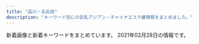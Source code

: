 ```yaml
---
title: "品川・五反田"
description: "キーワード別にの巨乳アジアン・チャイナエステ嬢情報をまとめました。"
---
```


新着画像と新着キーワードをまとめています。
2021年02月28日の情報です。

<DmmAffiliateIns />
<KeywordTable
  shops={
    [
    {
        "station": "JR\u4e94\u53cd\u7530\u99c5\u897f\u53e3",
        "img_links": [
            "http://www.es-yuduki.com/css/nav/nav-004.jpg",
            "http://www.es-yuduki.com/css/nav/change-005.jpg",
            "http://www.es-yuduki.com/css/nav/nav-006.jpg",
            "http://www.es-yuduki.com/css/nav/change-006.jpg",
            "http://www.es-yuduki.com/css/nav/nav-0003.jpg",
            "http://www.es-yuduki.com/css/progress07.jpg",
            "http://www.es-yuduki.com/css/progress03.jpg",
            "http://www.es-yuduki.com/css/nav/change-001.jpg",
            "http://www.es-yuduki.com/css/staff01-b.jpg",
            "http://www.es-yuduki.com/css/staff03.jpg",
            "http://www.es-yuduki.com/css/progress04.jpg",
            "http://www.es-yuduki.com/css/kanban.jpg",
            "http://www.es-yuduki.com/css/staff02.jpg",
            "http://www.es-yuduki.com/css/nav/nav-007.jpg",
            "http://www.es-yuduki.com/css/nav/nav-001.jpg",
            "http://www.es-yuduki.com/css/staff00.jpg",
            "http://www.es-yuduki.com/css/staff03-b.jpg",
            "http://www.es-yuduki.com/css/nav/nav-005.jpg",
            "http://www.es-yuduki.com/css/progress06.jpg",
            "http://www.es-yuduki.com/css/progress05.jpg",
            "http://www.es-yuduki.com/css/progress08.jpg",
            "http://www.es-yuduki.com/css/progress01.jpg",
            "http://www.es-yuduki.com/css/main-top05.png",
            "http://www.es-yuduki.com/css/nav/change-004.jpg",
            "http://www.es-yuduki.com/css/nav/nav-002.jpg",
            "http://www.es-yuduki.com/css/head.jpg",
            "http://www.es-yuduki.com/css/staff02-b.jpg",
            "http://www.es-yuduki.com/css/nav/change-007.jpg",
            "http://www.es-yuduki.com/css/nav/change-002.jpg",
            "http://www.es-yuduki.com/css/nav/change-0003.jpg",
            "http://www.es-yuduki.com/css/coupon003.jpg",
            "http://www.es-yuduki.com/css/progress02.jpg",
            "http://www.es-yuduki.com/css/staff01.jpg"
        ],
        "name": "\u30de\u30c3\u30b5\u30fc\u30b8\u306e\u5915\u6708",
        "url": "http://www.es-yuduki.com/",
        "keywords": {
            "C": 13
        }
    },
    {
        "img_links": [
            "http://gotanda.pepper.jp/20151109231038834554.jpg",
            "http://gotanda.pepper.jp/m02272.jpg",
            "http://gotanda.pepper.jp/m049.png",
            "http://gotanda.pepper.jp/m173.jpg",
            "http://gotanda.pepper.jp/1-01.png",
            "http://gotanda.pepper.jp/gotanda001.jpg",
            "http://gotanda.pepper.jp/m048.png"
        ],
        "url": "http://gotanda.pepper.jp/",
        "name": "\u4e94\u53cd\u7530\u30e1\u30c7\u30a3\u30ab\u30eb\u30a8\u30f3",
        "station": "JR\u4e94\u53cd\u7530\u99c5\u897f\u53e3",
        "keywords": {}
    },
    {
        "station": "\u6238\u8d8a\u9280\u5ea7\u99c5",
        "img_links": [
            "http://lacure.link/images/face.png",
            "http://lacure.link/images/g0.jpg",
            "http://lacure.link/images/g2.jpg",
            "http://lacure.link/images/gb01.png",
            "http://lacure.link/images/g6.jpg",
            "http://lacure.link/images/r6.jpg",
            "http://lacure.link/images/s1.jpg",
            "http://lacure.link/images/r1.jpg",
            "http://lacure.link/images/yuki.jpg",
            "http://lacure.link/images/r2.jpg",
            "http://lacure.link/images/g5.jpg",
            "http://lacure.link/images/left3.png",
            "http://lacure.link/images/top2.jpg",
            "http://lacure.link/images/kiki.jpg",
            "http://lacure.link/images/sayuri.jpg",
            "http://lacure.link/images/news.png",
            "http://lacure.link/images/kol.jpg",
            "http://lacure.link/images/asali.jpg",
            "http://lacure.link/images/zi.png",
            "http://lacure.link/images/g3.jpg",
            "http://lacure.link/images/g1.jpg",
            "http://lacure.link/images/s_staff.png",
            "http://lacure.link/images/r5.jpg",
            "http://lacure.link/images/r3.jpg",
            "http://lacure.link/images/r4.jpg"
        ],
        "url": "http://lacure.link/",
        "keywords": {},
        "name": "\u30e9\u30ad\u30e5\u30a2"
    },
    {
        "img_links": [
            "http://es-mirei.com/staffPhoto/b20180613122502.jpg",
            "http://es-mirei.com/images/returnStaffBtn.png",
            "http://es-mirei.com/images/noImg.jpg",
            "http://es-mirei.com/staffPhoto/s20170728165536.jpg",
            "http://es-mirei.com/staffPhoto/b20180209180323.jpg",
            "http://es-mirei.com/staffPhoto/b20170728165536.jpg",
            "http://es-mirei.com/staffPhoto/s20180209180323.jpg",
            "http://es-mirei.com/images/s3Slider1Images/03.jpg",
            "http://es-mirei.com/images/s3Slider1Images/01.jpg",
            "http://es-mirei.com/staffPhoto/s20170911152129.jpg",
            "http://es-mirei.com/staffPhoto/s20170728165256.jpg",
            "http://es-mirei.com/images/store/03.jpg",
            "http://es-mirei.com/staffPhoto/b20170728165256.jpg",
            "http://es-mirei.com/staffPhoto/s20170908125528.jpg",
            "http://es-mirei.com/images/s3Slider1Images/02.jpg",
            "http://es-mirei.com/images/store/06.jpg",
            "http://es-mirei.com/images/store/05.jpg",
            "http://es-mirei.com/images/store/01.jpg",
            "http://es-mirei.com/staffPhoto/b20170908125528.jpg",
            "http://es-mirei.com/staffPhoto/s20170911152114.jpg",
            "http://es-mirei.com/staffPhoto/b20170911152114.jpg",
            "http://es-mirei.com/staffPhoto/b20170911152129.jpg",
            "http://es-mirei.com/images/store/04.jpg",
            "http://es-mirei.com/images/store/02.jpg",
            "http://es-mirei.com/staffPhoto/s20180613122502.jpg",
            "http://es-mirei.com/staffPhoto/s20170728165302.jpg",
            "http://es-mirei.com/staffPhoto/b20170728165302.jpg"
        ],
        "station": "JR\u4e94\u53cd\u7530\u99c5\u897f\u53e3",
        "name": "\u7f8e\u4f36",
        "keywords": {
            "87": 4,
            "88": 2,
            "86": 2,
            "85": 2,
            "E": 8
        },
        "url": "http://es-mirei.com/"
    },
    {
        "station": "JR\u4e94\u53cd\u7530\u99c5\u6771\u53e3",
        "url": "http://www.relax-fuyou.info/",
        "keywords": {
            "86": 2,
            "C": 3,
            "E": 5,
            "88": 3,
            "G": 1,
            "D": 5,
            "90": 2,
            "84": 5,
            "87": 2
        },
        "name": "\u8299\u84c9\uff5e\u30d5\u30e8\u30a6\uff5e",
        "img_links": [
            "http://www.relax-fuyou.info/img/sta15.jpg",
            "http://www.relax-fuyou.info/img/st71.jpg",
            "http://www.relax-fuyou.info/img/r9.jpg",
            "http://www.relax-fuyou.info/img/st41.jpg",
            "http://www.relax-fuyou.info/img/st150.jpg",
            "http://www.relax-fuyou.info/img/st72.jpg",
            "http://www.relax-fuyou.info/img/st7.jpg",
            "http://www.relax-fuyou.info/img/st191.jpg",
            "http://www.relax-fuyou.info/img/st1.jpg",
            "http://www.relax-fuyou.info/img/st201.jpg",
            "http://www.relax-fuyou.info/img/sta1.jpg",
            "http://www.relax-fuyou.info/img/st10.jpg",
            "http://www.relax-fuyou.info/img/st141.jpg",
            "http://www.relax-fuyou.info/img/st161.jpg",
            "http://www.relax-fuyou.info/img/st110.jpg",
            "http://www.relax-fuyou.info/img/sta5.jpg",
            "http://www.relax-fuyou.info/img/st5.jpg",
            "http://www.relax-fuyou.info/img/st160.jpg",
            "http://www.relax-fuyou.info/img/st11.jpg",
            "http://www.relax-fuyou.info/img/st140.jpg",
            "http://www.relax-fuyou.info/img/sta18.jpg",
            "http://www.relax-fuyou.info/img/sta17.jpg",
            "http://www.relax-fuyou.info/img/sta19.jpg",
            "http://www.relax-fuyou.info/img/sta16.jpg",
            "http://www.relax-fuyou.info/img/sta20.jpg",
            "http://www.relax-fuyou.info/img/st8.jpg",
            "http://www.relax-fuyou.info/img/st181.jpg",
            "http://www.relax-fuyou.info/img/st171.jpg",
            "http://www.relax-fuyou.info/img/st17.jpg",
            "http://www.relax-fuyou.info/img/sta8.jpg",
            "http://www.relax-fuyou.info/img/top.jpg",
            "http://www.relax-fuyou.info/img/st42.jpg"
        ]
    },
    {
        "keywords": {},
        "img_links": [
            "http://hi-msg.com/tonpoh/images/p-13-1.jpg",
            "http://hi-msg.com/tonpoh/images/p-0.jpg",
            "http://hi-msg.com/tonpoh/images/botton.png",
            "http://hi-msg.com/tonpoh/images/line.png",
            "http://hi-msg.com/tonpoh/images/s5.png",
            "http://hi-msg.com/tonpoh/images/p-9-1.jpg",
            "http://hi-msg.com/tonpoh/images/s1.png",
            "http://hi-msg.com/tonpoh/images/p-10-1.jpg",
            "http://hi-msg.com/tonpoh/images/s8.png",
            "http://hi-msg.com/tonpoh/images/p-8-1.jpg",
            "http://hi-msg.com/tonpoh/images/p-7-1.jpg",
            "http://hi-msg.com/tonpoh/images/p-5.jpg",
            "http://hi-msg.com/tonpoh/images/p-12.jpg",
            "http://hi-msg.com/tonpoh/images/fla.png",
            "http://hi-msg.com/tonpoh/images/p-11-1.jpg",
            "http://hi-msg.com/tonpoh/images/s6.png",
            "http://hi-msg.com/tonpoh/images/tit-staff.png",
            "http://hi-msg.com/tonpoh/images/p-12-1.jpg",
            "http://hi-msg.com/tonpoh/images/tit-sys.png",
            "http://hi-msg.com/tonpoh/images/p-6.jpg",
            "http://hi-msg.com/tonpoh/images/p-8.jpg",
            "http://hi-msg.com/tonpoh/images/p-11.jpg",
            "http://hi-msg.com/tonpoh/images/p-2.jpg",
            "http://hi-msg.com/tonpoh/images/p-13.jpg",
            "http://hi-msg.com/tonpoh/images/p-4.jpg",
            "http://hi-msg.com/tonpoh/images/l.png",
            "http://hi-msg.com/tonpoh/images/p-6-1.jpg",
            "http://hi-msg.com/tonpoh/images/p-14.jpg",
            "http://hi-msg.com/tonpoh/images/s9.png",
            "http://hi-msg.com/tonpoh/images/p-1.jpg",
            "http://hi-msg.com/tonpoh/images/p-7.jpg",
            "http://hi-msg.com/tonpoh/images/s4.jpg",
            "http://hi-msg.com/tonpoh/images/p-14-1.jpg",
            "http://hi-msg.com/tonpoh/images/fla-1.png",
            "http://hi-msg.com/tonpoh/images/fla-3.png",
            "http://hi-msg.com/tonpoh/images/no.png",
            "http://hi-msg.com/tonpoh/images/p-9.jpg",
            "http://hi-msg.com/tonpoh/images/p-10.jpg",
            "http://hi-msg.com/tonpoh/images/ll.png"
        ],
        "station": "JR\u4e94\u53cd\u7530\u99c5\u897f\u53e3",
        "url": "http://hi-msg.com/tonpoh/",
        "name": "\u30c8\u30f3\u30dd\u30fc"
    },
    {
        "img_links": [
            "http://www.kouroku-este.com/img/staff/ggg/ggg1.jpg",
            "http://www.kouroku-este.com/img/staff/aaa/aaa1.jpg",
            "http://www.kouroku-este.com/img/staff/eee/s-eee2.jpg",
            "http://www.kouroku-este.com/img/system/service02.jpg",
            "http://www.kouroku-este.com/img/staff/aaa/aaa2.jpg",
            "http://www.kouroku-este.com/img/system/service01.jpg",
            "http://www.kouroku-este.com/img/staff/ccc/ccc2.jpg",
            "http://www.kouroku-este.com/img/top/listmark1.png",
            "http://www.kouroku-este.com/img/staff/fff/s-fff2.jpg",
            "http://www.kouroku-este.com/img/staff/eee/s-eee1.jpg",
            "http://www.kouroku-este.com/img/staff/bbb/bbb1.jpg",
            "http://www.kouroku-este.com/img/staff/fff/s-fff1.jpg",
            "http://www.kouroku-este.com/img/menu/info_r.jpg",
            "http://www.kouroku-este.com/img/staff/ccc/ccc1.jpg"
        ],
        "station": "JR\u54c1\u5ddd\u99c5\u9ad8\u8f2a\u53e3",
        "url": "http://www.kouroku-este.com/",
        "keywords": {
            "C": 15
        },
        "name": "\u5eb7\u7984"
    },
    {
        "img_links": [
            "http://www.kenkou-house.info/img/s4.jpg",
            "http://www.kenkou-house.info/img/body-.png",
            "http://www.kenkou-house.info/img/s13.jpg",
            "http://www.kenkou-house.info/img/s11.jpg",
            "http://www.kenkou-house.info/img/m8.png",
            "http://www.kenkou-house.info/img/s61.jpg",
            "http://www.kenkou-house.info/img/s.png",
            "http://www.kenkou-house.info/img/m1.png",
            "http://www.kenkou-house.info/img/s33.jpg",
            "http://www.kenkou-house.info/img/Himawari_468_60.png",
            "http://www.kenkou-house.info/img/head.png",
            "http://www.kenkou-house.info/img/Himawari_88_31.png",
            "http://www.kenkou-house.info/img/s22.jpg",
            "http://www.kenkou-house.info/img/m2.png",
            "http://www.kenkou-house.info/img/s15.jpg",
            "http://www.kenkou-house.info/img/s1.jpg",
            "http://www.kenkou-house.info/img/s21.jpg",
            "http://www.kenkou-house.info/img/s12.jpg",
            "http://www.kenkou-house.info/img/m4.png",
            "http://www.kenkou-house.info/img/bottmo-left.png",
            "http://www.kenkou-house.info/img/s91.jpg",
            "http://www.kenkou-house.info/img/s16.jpg",
            "http://www.kenkou-house.info/img/door.png",
            "http://www.kenkou-house.info/img/s14.jpg",
            "http://www.kenkou-house.info/img/m6.png",
            "http://www.kenkou-house.info/img/bottmo-ritght.png",
            "http://www.kenkou-house.info/img/Himawari_200_40.png",
            "http://www.kenkou-house.info/img/Himawari_160_45.png",
            "http://www.kenkou-house.info/img/play.png",
            "http://www.kenkou-house.info/img/s17.jpg",
            "http://www.kenkou-house.info/img/m3.png",
            "http://www.kenkou-house.info/img/s7.jpg",
            "http://www.kenkou-house.info/img/m7.png",
            "http://www.kenkou-house.info/img/s20.jpg",
            "http://www.kenkou-house.info/img/m5.png"
        ],
        "url": "http://www.kenkou-house.info/",
        "keywords": {
            "C": 8
        },
        "name": "\u3072\u307e\u308f\u308a",
        "station": "JR\u4e94\u53cd\u7530\u99c5\u6771\u53e3"
    },
    {
        "name": "\u82b1\u8863",
        "img_links": [
            "http://hanagoromo.work/rina1.jpeg",
            "http://hanagoromo.work/mio.jpg",
            "http://hanagoromo.work/rie1.jpg",
            "http://hanagoromo.work/4.jpg",
            "http://hanagoromo.work/int2.jpg",
            "http://hanagoromo.work/miyuki.jpg",
            "http://hanagoromo.work/yumi1.jpg",
            "http://hanagoromo.work/hitomi1.jpg",
            "http://hanagoromo.work/hitomi2.jpg",
            "http://hanagoromo.work/112.jpg",
            "http://hanagoromo.work/head.jpg",
            "http://hanagoromo.work/ta.png",
            "http://hanagoromo.work/yuyu.jpg",
            "http://hanagoromo.work/mens-esthe1.png",
            "http://hanagoromo.work/sayaka.jpg",
            "http://hanagoromo.work/s1.png",
            "http://hanagoromo.work/hitomi.jpg",
            "http://hanagoromo.work/ai3.jpg",
            "http://hanagoromo.work/interior1.jpg",
            "http://hanagoromo.work/ai2.jpg",
            "http://hanagoromo.work/interior_t.jpg",
            "http://hanagoromo.work/1.jpg",
            "http://hanagoromo.work/staff_t.jpg",
            "http://hanagoromo.work/mio2.jpg",
            "http://hanagoromo.work/nana2.jpg",
            "http://hanagoromo.work/mio1.jpg",
            "http://hanagoromo.work/b2.jpg",
            "http://hanagoromo.work/main_top.jpg",
            "http://hanagoromo.work/yumi.jpg",
            "http://hanagoromo.work/2.jpg",
            "http://hanagoromo.work/rina2.jpeg",
            "http://hanagoromo.work/3.jpg",
            "http://hanagoromo.work/tina2.jpg",
            "http://hanagoromo.work/b3.jpg",
            "http://hanagoromo.work/yuki.jpg",
            "http://hanagoromo.work/6.jpg",
            "http://hanagoromo.work/b1.jpg",
            "http://hanagoromo.work/sys.jpg",
            "http://hanagoromo.work/nana1.jpg",
            "http://hanagoromo.work/tina.jpg",
            "http://hanagoromo.work/eri.jpg",
            "http://hanagoromo.work/yuna1.jpg",
            "http://hanagoromo.work/nana.jpg",
            "http://hanagoromo.work/miyuki1.jpg",
            "http://hanagoromo.work/yuna2.jpg"
        ],
        "url": "http://hanagoromo.work/",
        "station": "JR\u4e94\u53cd\u7530\u99c5",
        "keywords": {}
    },
    {
        "keywords": {},
        "url": "https://loveraspberry.eei.jp/",
        "station": "JR\u4e94\u53cd\u7530\u99c5\u897f\u53e3",
        "img_links": [
            "https://www.hatena.ne.jp/images/wwwridge/ok@2x.png",
            "http://momipara.jp/img/link/momi88.jpg",
            "http://\u30a2\u30b8\u30a2\u30f3\u30a8\u30b9\u30c6.biz/images/88-31.jpg",
            "http://b.hatena.ne.jp/images/v4/public/add/hatenabookmark_android.png",
            "http://b.hatena.ne.jp/images/v4/public/add/hatenabookmark_ios7.png",
            "https://b.st-hatena.com/images/entry-button/button-only@2x.png",
            "https://www.hatena.ne.jp/images/wwwridge/help@2x.png",
            "https://www.hatena.ne.jp/images/wwwridge/ng@2x.png"
        ],
        "name": "\u7652\u3057\u30cf\u30a6\u30b9"
    },
    {
        "name": "\u6708\u306e\u548c",
        "keywords": {},
        "url": "https://tsukiwa.info/",
        "station": "JR\u4e94\u53cd\u7530\u99c5\u897f\u53e3",
        "img_links": [
            "https://tsukiwa.info/img/staff/ruru1.jpg",
            "https://tsukiwa.info/img/staff/g121.jpg",
            "https://tsukiwa.info/img/event/20210128.png",
            "https://tsukiwa.info/img/news3.png",
            "https://tsukiwa.info/img/staff_top/20201219_2.jpg",
            "https://tsukiwa.info/img/staff/mimi20202.jpg",
            "https://tsukiwa.info/img/bar_staff.png",
            "https://tsukiwa.info/img/pickupGirl.png",
            "https://www.a-side.com/ad/koko/include/banner/koko_200x40.png",
            "https://tsukiwa.info/img/staff/yuri001.jpg",
            "https://tsukiwa.info/img/staff/g12.jpg",
            "https://tsukiwa.info/img/akusesu-top0.jpg",
            "https://tsukiwa.info/img/news1.png",
            "https://tsukiwa.info/img/staff/sara244.jpg",
            "https://tsukiwa.info/img/QRcode.png",
            "https://tsukiwa.info/img/bar_profile.png",
            "https://tsukiwa.info/img/staff/mimi01.jpg",
            "https://tsukiwa.info/img/staff/sara241.jpg",
            "https://tsukiwa.info/img/staff/koko3.jpg",
            "https://tsukiwa.info/img/staff/5AD524C3-384E-48C5-9527-57A24BF6D687.jpeg",
            "https://tsukiwa.info/img/staff/IMG_3569.jpg",
            "https://tsukiwa.info/img/staff/mimi202012.jpg",
            "https://tsukiwa.info/img/event/camp03.jpg",
            "https://tsukiwa.info/img/staff/rumi04.jpg",
            "https://tsukiwa.info/img/staff_top/20201219_1.jpg",
            "https://tsukiwa.info/img/staff/mika05.jpg",
            "https://tsukiwa.info/img/staff/rumi02.jpg",
            "https://tsukiwa.info/img/staff/sara242.jpg",
            "https://tsukiwa.info/img/bar_gallery.png",
            "https://tsukiwa.info/img/staff/sara243.jpg",
            "https://tsukiwa.info/img/staff/aya2101.jpg",
            "https://tsukiwa.info/img/top_map.jpg",
            "https://tsukiwa.info/img/staff/no_image.jpg"
        ]
    },
    {
        "url": "http://f-aroma.info/",
        "name": "\u30d5\u30ed\u30fc\u30e9",
        "station": "JR\u54c1\u5ddd\u99c5\u9ad8\u8f2a\u53e3",
        "img_links": [],
        "keywords": {}
    },
    {
        "url": "http://p-fly.work/",
        "img_links": [
            "http://p-fly.work/images/b1.jpg",
            "http://p-fly.work/staff/koko.jpg",
            "http://p-fly.work/images/7.jpg",
            "http://p-fly.work/images/sys4.png",
            "http://p-fly.work/images/int2.png",
            "http://p-fly.work/images/line.png",
            "http://p-fly.work/img/koko1.jpg",
            "http://p-fly.work/images/news.jpg",
            "http://p-fly.work/images/sys2.jpg",
            "http://p-fly.work/images/int1.jpg",
            "http://p-fly.work/images/b3.jpg",
            "http://p-fly.work/images/tr.jpg",
            "http://p-fly.work/images/ac1.jpg",
            "http://p-fly.work/img/yuki1.jpg",
            "http://p-fly.work/images/b2.jpg",
            "http://p-fly.work/images/sys3.jpg",
            "http://p-fly.work/staff/sara.jpg",
            "http://p-fly.work/images/head.png",
            "http://p-fly.work/images/12.jpg",
            "http://p-fly.work/staff/yuki.jpg",
            "http://p-fly.work/staff/mai.jpg",
            "http://p-fly.work/staff/yuyu.jpg",
            "http://p-fly.work/images/1.jpg",
            "http://p-fly.work/images/sys1.jpg",
            "http://p-fly.work/img/sara1.jpg",
            "http://p-fly.work/images/interior_t.png",
            "http://p-fly.work/img/yuyu1.jpg",
            "http://p-fly.work/images/13.jpg",
            "http://p-fly.work/images/mobile.jpg",
            "http://p-fly.work/images/10.jpg",
            "http://p-fly.work/images/staff_t.png",
            "http://p-fly.work/img/mai1.jpg"
        ],
        "station": "JR\u4e94\u53cd\u7530\u99c5\u897f\u53e3",
        "keywords": {},
        "name": "\u7d2b\u306e\u8776"
    }
]
}
/>
<DmmAffiliateScript />
